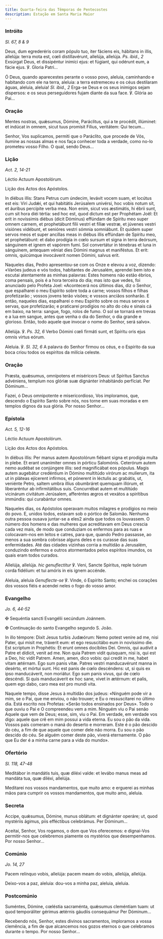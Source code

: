 ```yaml
---
title: Quarta-feira das Têmporas de Pentecostes
description: Estação em Santa Maria Maior
---
```


### Intróito

<em>Sl. 67, 8 & 9</em>

<div class="side-by-side not-content">

Deus, dum egrederéris coram pópulo tuo, iter fáciens eis, hábitans in illis, allelúja: terra mota est, cœli distillavérunt, allelúja, allelúja. <em>Ps. ibid., 2</em> Exsúrgat Deus, et dissipéntur inimíci ejus: et fúgiant, qui odérunt eum, a fácie ejus. ℣. Gloria Patri...

Ó Deus, quando aparecestes perante o vosso povo, aleluia, caminhando e habitando com ele na terra, aleluia: a terra estremeceu e os céus destilaram águas, aleluia, aleluia! <em>Sl. ibid., 2</em> Erga-se Deus e os seus inimigos sejam dispersos: e os seus perseguidores fujam diante da sua face. ℣. Glória ao Pai...

</div>

### Oração

<div class="side-by-side not-content">

Mentes nostras, quǽsumus, Dómine, Paráclitus, qui a te procédit, illúminet: et indúcat in omnem, sicut tuus promísit Fílius, veritátem: Qui tecum...

Senhor, Vos suplicamos, permiti que o Paráclito, que procede de Vós, ilumine as nossas almas e nos faça conhecer toda a verdade, como no-lo prometeu vosso Filho. O qual, sendo Deus...

</div>

### Lição

<em>Act. 2, 14-21</em>

<div class="side-by-side not-content">

Léctio Actuum Apostolórum.

Lição dos Actos dos Apóstolos.

In diébus illis: Stans Petrus cum úndecim, levávit vocem suam, et locútus est eis: Viri Judǽi, et qui habitátis Jerúsalem univérsi, hoc vobis notum sit, et áuribus percípite verba mea. Non enim, sicut vos æstimátis, hi ébrii sunt, cum sit hora diéi tértia: sed hoc est, quod dictum est per Prophétam Joël: Et erit in novíssimis diébus (dicit Dóminus) effúndam de Spíritu meo super omnem carnem, et prophetábunt fílii vestri et fíliæ vestræ, et júvenes vestri visiónes vidébunt, et senióres vestri sómnia somniábunt. Et quidem super servos meos et super ancíllas meas in diébus illis effúndam de Spíritu meo, et prophetábunt: et dabo prodígia in cœlo sursum et signa in terra deórsum, sánguinem et ignem et vapórem fumi. Sol convertátur in ténebras et luna in sánguinem, antequam véniat dies Dómini magnus et maniféstus. Et erit: omnis, quicúmque invocáverit nomen Dómini, salvus erit.

Naqueles dias, Pedro apresentou-se com os Onze e elevou a voz, dizendo: «Varões judeus e vós todos, habitantes de Jerusalém, aprendei bem isto e escutai atentamente as minhas palavras: Estes homens não estão ébrios, coma pensais, pois é a hora terceira do dia; mas isto que vedes, foi anunciado pelo Profeta Joel: «Acontecerá nos últimos dias, diz o Senhor, que espalharei o meu Espírito sobre toda a carne; vossos filhos e filhas profetizarão ; vossos jovens terão visões; e vossos anciãos sonharão. E então, naqueles dias, espalharei o meu Espírito sobre os meus servos e servas, que profetizarão; e praticarei prodígios no alto do céu e sinais cá em baixo, na terra: sangue, fogo, rolos de fumo. O sol se tornará em trevas e a lua em sangue, antes que venha o dia do Senhor, o dia grande e glorioso. Então, todo aquele que invocar o nome do Senhor, será salvo».

</div>

<div class="side-by-side not-content">

Allelúja. ℣. <em>Ps. 32, 6</em> Verbo Dómini cœli firmáti sunt, et Spíritu oris ejus omnis virtus eórum.

Aleluia. ℣. <em>Sl. 32, 6</em> A palavra do Senhor firmou os céus, e o Espírito da sua boca criou todos os espíritos da milícia celeste.

</div>

### Oração

<div class="side-by-side not-content">

Præsta, quǽsumus, omnípotens et miséricors Deus: ut Spíritus Sanctus advéniens, templum nos glóriæ suæ dignánter inhabitándo perfíciat. Per Dóminum...

Fazei, ó Deus omnipotente e misericordioso, Vos imploramos, que, descendo o Espírito Santo sobre nós, nos torne em suas moradas e em templos dignos da sua glória. Por nosso Senhor...

</div>

### Epístola

<em>Act. 5, 12-16</em>

<div class="side-by-side not-content">

Léctio Actuum Apostolórum.

Lição dos Actos dos Apóstolos.

In diébus illis: Per manus autem Apostolórum fiébant signa et prodígia multa in plebe. Et erant unanímiter omnes in pórticu Salomónis. Ceterórum autem nemo audébat se conjúngere illis: sed magnificábat eos pópulus. Magis autem augebátur credéntium in Dómino multitúdo virórum ac mulíerum, ita ut in pláteas ejícerent infírmos, et pónerent in léctulis ac grabátis, ut, veniénte Petro, saltem umbra illíus obumbráret quemquam illórum, et liberaréntur ab infirmitátibus suis. Concurrébat autem et multitúdo vicinárum civitátum Jerúsalem, afferéntes ægros et vexátos a spirítibus immúndis: qui curabántur omnes.

Naqueles dias, os Apóstolos operavam muitos milagres e prodígios no meio do povo. E, unidos todos, estavam sob o pórtico de Salomão. Nenhuma outra pessoa ousava juntar-se a eles2 ainda que todos os louvassem. O número dos homens e das mulheres que acreditavam em Deus crescia cada vez mais, de modo que conduziam os enfermos para as ruas e colocavam-nos em leitos e catres, para que, quando Pedro passasse, ao menos a sua sombra cobrisse alguns deles e os curasse das suas enfermidades. Até das cidades vizinhas corria a multidão a Jerusalém, conduzindo enfermos e outros atormentados pelos espíritos imundos, os quais eram todos curados.

</div>

<div class="side-by-side not-content">

Allelúja, allelúja. <em>hic genuflectitur</em> ℣. Veni, Sancte Spíritus, reple tuórum corda fidélium: et tui amóris in eis ignem accénde.

Aleluia, aleluia <em>Genuflecte-se</em> ℣. Vinde, ó Espírito Santo; enchei os corações dos vossos fiéis e acendei neles o fogo do vosso amor.

</div>

### Evangelho

<em>Jo. 6, 44-52</em>

<div class="side-by-side not-content">

<span class="cross text-red-500">✠</span> Sequéntia sancti Evangélii secúndum Joánnem.

<span class="cross text-red-500">✠</span> Continuação do santo Evangelho segundo
S. João.

In illo témpore: Dixit Jesus turbis Judæórum: Nemo potest veníre ad me, nisi Pater, qui misit me, tráxerit eum: et ego resuscitábo eum in novíssimo die. Est scriptum in Prophétis: Et erunt omnes docíbiles Dei. Omnis, qui audívit a Patre et dídicit, venit ad me. Non quia Patrem vidit quisquam, nisi is, qui est a Deo, hic vidit Patrem. Amen, amen, dico vobis: qui credit in me, habet vitam ætérnam. Ego sum panis vitæ. Patres vestri manducavérunt manna in desérto, et mórtui sunt. Hic est panis de cœlo descéndens: ut, si quis ex ipso manducáverit, non moriátur. Ego sum panis vivus, qui de cœlo descéndi. Si quis manducáverit ex hoc sane, vivet in ætérnum: et palis, quem ego dabo, caro mea est pro mundi vita.

Naquele tempo, disse Jesus à multidão dos judeus: «Ninguém pode vir a mim, se o Pai, que me enviou, o não trouxer; e Eu o ressuscitarei no último dia. Está escrito nos Profetas: «Serão todos ensinados por Deus». Todo o que ouviu o Pai e O compreendeu vem a mim. Ninguém viu o Pai senão Aquele que vem de Deus; esse, sim, viu o Pai. Em verdade, em verdade vos digo: aquele que crê em mim possui a vida eterna. Eu sou o pão da vida. Vossos pais comeram o maná do deserto e morreram. Este é o pão descido do céu, a fim de que aquele que comer dele não morra. Eu sou o pão descido do céu. Se alguém comer deste pão, viverá eternamente. O pão que Eu der é a minha carne para a vida do mundo».

</div>

### Ofertório

<em>Sl. 118, 47-48</em>

<div class="side-by-side not-content">

Meditábor in mandátis tuis, quæ diléxi valde: et levábo manus meas ad mandáta tua, quæ diléxi, allelúja.

Meditarei nos vossos mandamentos, que muito amo: e erguerei as minhas mãos para cumprir os vossos mandamentos, que muito amo, aleluia.

</div>

### Secreta

<div class="side-by-side not-content">

Accipe, quǽsumus, Dómine, munus oblátum: et dignánter operáre; ut, quod mystériis ágimus, piis efféctibus celebrámus. Per Dóminum...

Aceitai, Senhor, Vos rogamos, o dom que Vos oferecemos: e dignai-Vos permitir-nos que celebremos piamente os mystérios que desempenhamos. Por nosso Senhor...

</div>

### Comúnio

<em>Jo. 14, 27</em>

<div class="side-by-side not-content">

Pacem relínquo vobis, allelúja: pacem meam do vobis, allelúja, allelúja.

Deixo-vos a paz, aleluia: dou-vos a minha paz, aleluia, aleluia.

</div>

### Postcomúnio

<div class="side-by-side not-content">

Suméntes, Dómine, cœléstia sacraménta, quǽsumus cleméntiam tuam: ut quod temporáliter gérimus ætérnis gáudiis consequámur Per Dóminum...

Recebendo nós, Senhor, estes divinos sacramentos, imploramos a vossa clemência, a fim de que alcancemos nos gozos eternos o que celebramos durante o tempo. Por nosso Senhor...

</div>
